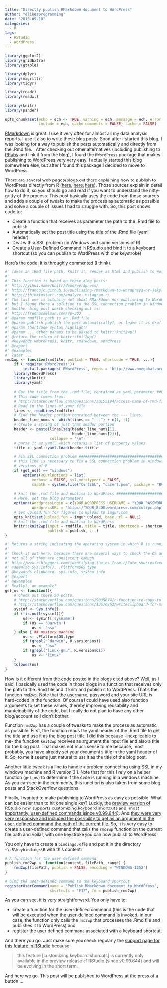 ```yaml
---
title: "Directly publish RMarkdown document to WordPress"
author: "elikesprogramming"
date: "2015-09-10"
categories:
  - R
tags:
  - RStudio
  - WordPress
---
```


```r

library(ggplot2)
library(gridExtra)
library(gtable)

library(dplyr)
library(magrittr)
library(tidyr)

library(readr)
library(readxl)

library(knitr)
library(pander)

opts_chunk$set(echo = ech <- TRUE, warning = ech, message = ech, error = ech, 
               include = ech, cache.comments = FALSE, cache = FALSE)
```

[RMarkdown](http://rmarkdown.rstudio.com/) is great. I use it very often for almost all my data analysis reports. I use it also to write these blog posts. Soon after I started this blog, I was looking for a way to publish the posts automatically and directly from the .Rmd file. . After checking out other alternatives (including publishing to [RPubs](https://rpubs.com/) and link it from the blog), I found the `RWordPress` package that makes publishing to WordPress very very easy. I actually started this blog somewhere else, but after I found this package I decided to move to WordPress.

There are several web pages/blogs out there explaining how to publish to WordPress directly from R ([here](http://yihui.name/knitr/demo/wordpress/), [here](https://wkmor1.wordpress.com/2012/07/01/rchievement-of-the-day-3-bloggin-from-r-14/), [here](http://francojc.github.io/publishing-rmarkdown-to-wordpress-or-jekyll/)). Those sources explain in detail how to do it, so you should go and read if you want to understand the nitty-gritty of the process. This post basically uses the code from those sources and adds a couple of tweaks to make the process as automatic as possible and solve a couple of issues I had to struggle with. So, this post shows code to:

- Create a function that receives as parameter the path to the .Rmd file to publish 
- Automatically set the post title using the title of the .Rmd file (yaml header)
- Deal with a SSL problem (in Windows and some versions of R)
- Create a User-Defined Command in RStudio and bind it to a keyboard shortcut (so you can publish to WordPress with one keystroke)

Here's the code. It is throughly commented (I think). 

```r
#' Takes an .Rmd file path, knitr it, render as html and publish to WordPress
#'
#' This function is based on these blog posts:
#' http://yihui.name/knitr/demo/wordpress/
#' http://francojc.github.io/publishing-rmarkdown-to-wordpress-or-jekyll/
#' http://thinktostart.com/analyze-instagram-r/
#' The last one is actually not about RMarkdown nor publishing to WordPress
#' but I found there a solution to the SSL connection problem in Windows.
#' Another blog post worth checking out is:
#' http://fredhasselman.com/?p=303
#' @param rmdfile path to an .Rmd file 
#' @param publish publish the post automatically?, or leave it as draft
#' @param shortcode syntax highlight?
#' @param ... other params to be passed to knitr::knit2wp()
#' @return the return of knitr::knit2wp()
#' @keywords RWordPress, knitr, rmarkdown, WordPress
#' @export
#' @examples
#' later ...
rmd2wp <- function(rmdfile, publish = TRUE, shortcode = TRUE, ...){
    if (!require('RWordPress'))
        install.packages('RWordPress', repos = 'http://www.omegahat.org/R', type = 'source')       
    library(RWordPress)
    library(knitr)
    library(yaml)
    
    # Get the title from the .rmd file, contained as yaml parameter ############
    # This code comes from:
    # http://stackoverflow.com/questions/30153194/access-name-of-rmd-file-and-use-in-r
    # Read in the lines of your file
    lines <- readLines(rmdfile)
    # Find the header portion contained between the --- lines. 
    header_line_nums <- which(lines == "---") + c(1, -1)
    # Create a string of just that header portion
    header <- paste(lines[seq(header_line_nums[1], 
                              header_line_nums[2])], 
                    collapse = "\n")
    # parse it as yaml, which returns a list of property values
    title <- yaml::yaml.load(header)$title
    
    # Fix SSL connection problem ###############################################
    # this line is necessary to fix a SSL connection problem in Windows, for 
    # versions of R
    if (get_os() == "windows")
        options(RCurlOptions = list(
            verbose = FALSE, ssl.verifypeer = FALSE, 
            capath = system.file("CurlSSL", "cacert.pem", package = "RCurl")))
    
    # knit the .rmd file and publish to WordPress ##############################
    # Here, set the blog parameters
    options(WordpressLogin = c(YOUR_WORDPRESS_USERNAME = "YOUR_PASSWORD"),
            WordpressURL = "https://YOUR_BLOG.wordpress.com/xmlrpc.php")
    # Set upload.fun for figures to upload to imgur.com
    opts_knit$set(upload.fun = imgur_upload, base.url = NULL)
    # knit the .rmd file and publish to WordPress
    knitr::knit2wp(input = rmdfile, title = title, shortcode = shortcode, 
                   publish = publish, ...)
}

#' Returns a string indicating the operating system in which R is running
#'
#' Check it out here, because there are several ways to check the OS and 
#' not all of them are consistent enough
#' http://www.r-bloggers.com/identifying-the-os-from-r/?utm_source=feedburner&utm_medium=feed&utm_campaign=Feed%3A+RBloggers+%28R+bloggers%29
#' @seealso Sys.info(), .Platform$OS.type
#' @keywords clipboard, sys.info, system info
#' @export
#' @examples
#' Really?, an example?
get_os <- function(){
    # Check out these SO posts.
    # http://stackoverflow.com/questions/9035674/r-function-to-copy-to-clipboard-on-mac-osx
    # http://stackoverflow.com/questions/13676862/writeclipboard-for-matrices-or-data-frames/30425632#30425632
	sysinf <- Sys.info()
	if (!is.null(sysinf)){
		os <- sysinf['sysname']
		if (os == 'Darwin')
			os <- "osx"
	} else { ## mystery machine
		os <- .Platform$OS.type
		if (grepl("^darwin", R.version$os))
			os <- "osx"
		if (grepl("linux-gnu", R.version$os))
			os <- "linux"
	}
	tolower(os)
}
```

How is it different from the code posted in the blogs cited above? Well, as I said, I basically used the code in those blogs in a function that receives only the path to the .Rmd file and it knitr and publish it to WordPress. That's the function `rmd2wp`. Note that the username, password and your site URL is hard-coded in the function. Of course I could have used also function arguments to set these values, thereby improving reusability and manteinability of the code, but I really do not plan to have any other blog/account so I didn't bother.

Function `rmd2wp` has a couple of tweaks to make the process as automatic as possible. First, the function reads the yaml header of the .Rmd file to get the title and use it as the blog post title. I did this because -inexplicable to me- the function `knit2wp` receives as argument the input file and also a title for the blog post. That makes not much sense to me because, most probably, you have already set your document's title in the yaml header of it. So, to me it seems just natural to use it as the title of the blog post.

Another little tweak is a line to handle a problem connecting using SSL in my windows machine and R version 3.1. Note that for this I rely on a helper function (`get_os`) to determine if the code is running in a windows machine. As you can see in the comments, this function is also taken from some blog posts and StackOverflow questions.

Finally, I wanted to make publishing to WordPress as easy as possible. What can be easier than to hit one single key? Luckly, the [preview version of RStudio now supports customizing keyboard shortcuts and, most importantly, user-defined commands (since v0.99.644)](https://support.rstudio.com/hc/en-us/articles/206382178). And [they were very very responsive and included the possibility to get as an argument in the user-defined command the path of the current file](https://support.rstudio.com/hc/communities/public/questions/204645888-Is-it-possible-to-get-the-current-file-path-in-a-user-defined-command-?locale=en-us). So, it is very easy to create a user-defined command that calls the `rmd2wp` function on the current file path and voilà!, with one keystroke you can now publish to WordPress!

You only have to create a `bindings.R` file and put it in the directory `~\.R\keybindings\R` with this content:

```r
# A function for the user-defined command
publish_rmd2wp <- function(content, filePath, range) {
    rmd2wp(filePath, publish = FALSE, encoding = "WINDOWS-1252")
}

# bind the user-defined command to the keyboard shortcut
registerUserCommand(name = "Publish RMarkdown document to WordPress", 
                    shortcuts = "F12", fn = publish_rmd2wp)
```

As you can see, it is very straightforward. You only have to:

- create a function for the user-defined command (this is the code that will be executed when the user-defined command is invoked, in our case, the function only calls the `rmd2wp` that processes the .Rmd file and publishes it to WordPress) and 
- register the user defined command associated with a keyboard shortcut.

And there you go. Just make sure you check regularly the [support page for this feature in RStudio](https://support.rstudio.com/hc/en-us/articles/206382178) because 

> this feature [customizing keyboard shorcuts] is currently only available in the preview release of RStudio (since v0.99.644) and will be evolving in the short term.

And here we go. This post will be published to WordPress at the press of a button ...
